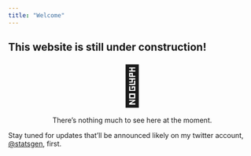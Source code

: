 ```yaml
---
title: "Welcome"
---
```



:::{.callout-caution}

## This website is still under construction!

<center>

[🚧]{style="font-size:80px"}

There's nothing much to see here at the moment.

</center>




:::

Stay tuned for updates that'll be announced likely on my twitter account, [@statsgen](https://twitter.com/statsgen), first.
